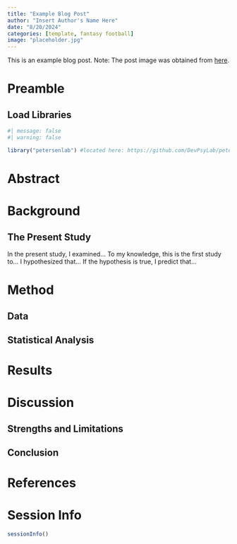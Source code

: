 ```yaml
---
title: "Example Blog Post"
author: "Insert Author's Name Here"
date: "8/20/2024"
categories: [template, fantasy football]
image: "placeholder.jpg"
---
```


This is an example blog post.
Note: The post image was obtained from [here](https://www.flickr.com/photos/velo_city/1173356226).

# Preamble {#sec-preamble}

## Load Libraries {#sec-loadLibraries}

```r
#| message: false
#| warning: false

library("petersenlab") #located here: https://github.com/DevPsyLab/petersenlab
```

# Abstract {#sec-abstract}

# Background {#sec-background}

## The Present Study {#sec-presentStudy}

In the present study, I examined...
To my knowledge, this is the first study to...
I hypothesized that...
If the hypothesis is true, I predict that...

# Method {#sec-method}

## Data {#sec-data}

## Statistical Analysis {#sec-statisticalAnalysis}

# Results {#sec-results}

# Discussion {#sec-discussion}

## Strengths and Limitations {#sec-strengthsLimitations}

## Conclusion {#sec-conclusion}

# References {#sec-references}

# Session Info {#sec-sessionInfo}

```r
sessionInfo()
```
